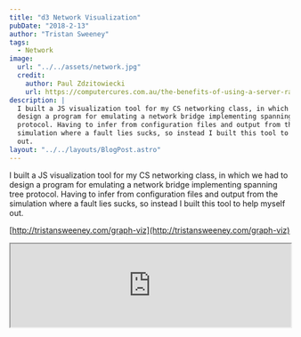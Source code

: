 ```yaml
---
title: "d3 Network Visualization"
pubDate: "2018-2-13"
author: "Tristan Sweeney"
tags:
  - Network
image:
  url: "../../assets/network.jpg"
  credit:
    author: Paul Zdzitowiecki
    url: https://computercures.com.au/the-benefits-of-using-a-server-rack/
description: |
  I built a JS visualization tool for my CS networking class, in which we had to
  design a program for emulating a network bridge implementing spanning tree
  protocol. Having to infer from configuration files and output from the
  simulation where a fault lies sucks, so instead I built this tool to help myself
  out.
layout: "../../layouts/BlogPost.astro"
---
```


I built a JS visualization tool for my CS networking class, in which we had to
design a program for emulating a network bridge implementing spanning tree
protocol. Having to infer from configuration files and output from the
simulation where a fault lies sucks, so instead I built this tool to help myself
out.

[http://tristansweeney.com/graph-viz](http://tristansweeney.com/graph-viz)

<iframe
  src="http://tristansweeney.com/graph-viz"
  width="100%"
  class="myIframe"
></iframe>
<script type="text/javascript" language="javascript">
  $('.myIframe').css('height', $(window).height()+'px');
</script>
